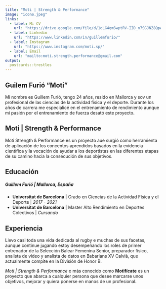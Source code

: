 ```yaml
---
title: "Moti | Strength & Performance"
image: "icono.jpeg"
links:
  - label: Mi CV
    url: "https://drive.google.com/file/d/1oLG4qmSwptRV-IID_n7SGJNZ8QpATAH6/view"
  - label: Linkedin
    url: "https://www.linkedin.com/in/guillemfurio/"
  - label: Instagram
    url: "https://www.instagram.com/moti.sp/"
  - label: Email
    url: "mailto:moti.strength.performance@gmail.com"
output:
  postcards::trestles
---
```

 
## Guilem Furió "Moti"

Mi nombre es Guillem Furió, tengo 24 años, resido en Mallorca y sov un profesional de las ciencias de la actividad física y el deporte. Durante los años de carrera me especialicé en el entrenamiento de rendimiento aunque mi pasión por el entrenamiento de fuerza desató este proyecto.

## Moti | Strength & Performance

Moti Strength & Performance es un proyecto aue surgió como herramienta de aplicación de los concentos aprendidos basados en la evidencia científica y la vocación de ayudar a los deportistas en las diferentes etapas de su camino hacia la consecución de sus objetivos.

## Educación

##### **Guillem Furió** | Mallorca, España



* **Universitat de Barcelona** | Grado en Ciencias de la Actividad Física y el Deporte | *2017 - 2021*
* **Universitat de Barcelona** | Master Alto Rendimiento en Deportes Colectivos | *Cursando*

## Experiencia

Llevo casi toda una vida dedicada al rugby e muchas de sus facetas, aunque continue jugando estoy desempeñando los roles de primer entrenador de la Selección Balear Femenina Senior, preparador físico, analista de video y analista de datos en Babarians XV Calvià, que actualmente compite en la División de Honor B.

*Moti | Strength & Performance* o más conocido como **Motifícate** es un proyecto que abarca a cualquier persona que desee marcarse unos objetivos, mejorar y quiera ponerse en manos de un profesional.